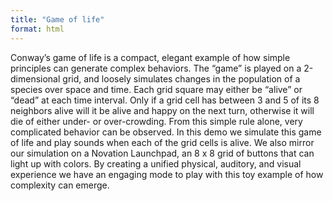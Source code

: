 ```yaml
---
title: "Game of life"
format: html
---
```


```{=html}
<!-- Grid of buttons -->
<div id="grid"></div>

<!-- Libraries -->
<script src="https://cdnjs.cloudflare.com/ajax/libs/p5.js/1.4.0/p5.js"></script>
<script src="https://cdnjs.cloudflare.com/ajax/libs/p5.js/1.4.0/addons/p5.sound.js"></script>
<script src="https://cdn.rawgit.com/mudcube/MIDI.js/master/inc/shim/Base64.js"></script>

<!-- Custom code --> 
<link rel="stylesheet" href="css/game_of_life.css">
<script src="js/game_of_life.js"></script> 

```

Conway’s game of life is a compact, elegant example of how simple principles can generate complex behaviors. The “game” is played on a 2-dimensional grid, and loosely simulates changes in the population of a species over space and time. Each grid square may either be “alive” or “dead” at each time interval. Only if a grid cell has between 3 and 5 of its 8 neighbors alive will it be alive and happy on the next turn, otherwise it will die of either under- or over-crowding. From this simple rule alone, very complicated behavior can be observed. In this demo we simulate this game of life and play sounds when each of the grid cells is alive. We also mirror our simulation on a Novation Launchpad, an 8 x 8 grid of buttons that can light up with colors. By creating a unified physical, auditory, and visual experience we have an engaging mode to play with this toy example of how complexity can emerge.
